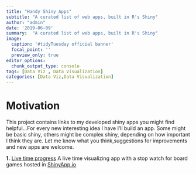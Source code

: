 ```yaml
---
title: "Handy Shiny Apps"
subtitle: "A curated list of web apps, built in R's Shiny"
author: "admin"
date: '2019-06-09'
summary:  "A curated list of web apps, built in R's Shiny"
image:
  caption: '#tidyTuesday official banner'
  focal_point: ''
  preview_only: true
editor_options: 
  chunk_output_type: console
tags: [Data Viz , Data Visualization]
categories: [Data Viz,Data Visualization]   
---
```

# Motivation

This project contains links to my developed shiny apps you might find helpful...For every new interesting idea I have I'll build an app. Some might be basic shiny, others might be complex shiny, depending on how important I think they are. Let me know what you think,suggestions for improvements and new apps are welcome. 

**1.** [Live time progress](https://carlvinjerry3.shinyapps.io/AreWeThereYet1n2/) A live time visualizing app with a stop watch for board games hosted in [ShinyApp.io](https://www.shinyapps.io/)
